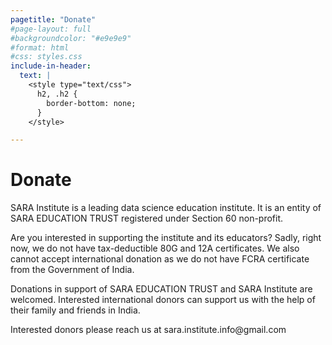 ```yaml
---
pagetitle: "Donate"
#page-layout: full
#backgroundcolor: "#e9e9e9"
#format: html
#css: styles.css
include-in-header: 
  text: |
    <style type="text/css">
      h2, .h2 {
        border-bottom: none;
      }
    </style>

---
```


# Donate

::: {.col}
::: {.card}

SARA Institute is a leading data science education institute. It is an entity of SARA EDUCATION TRUST registered under Section 60 non-profit.  

Are you interested in supporting the institute and its educators? Sadly, right now, we do not have tax-deductible 80G and 12A certificates. We also cannot accept international donation as we do not have FCRA certificate from the Government of India. 

Donations in support of SARA EDUCATION TRUST and SARA Institute are welcomed. Interested international donors can support us with the help of their family and friends in India.

Interested donors please reach us at sara.institute.info@gmail.com

:::
:::

<br>
